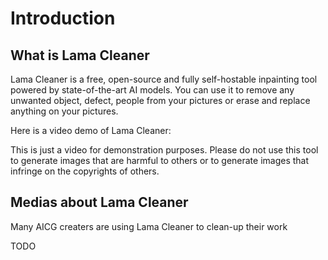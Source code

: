 
# Introduction

## What is Lama Cleaner

Lama Cleaner is a free, open-source and fully self-hostable inpainting tool powered by state-of-the-art AI models.
You can use it to remove any unwanted object, defect, people from your pictures or erase and replace anything on your pictures.

Here is a video demo of Lama Cleaner:

<YouTube youTubeId="BDV8uFVa1oI" />

<Callout type="info" emoji="ℹ️">
  This is just a video for demonstration purposes. Please do not use this tool
  to generate images that are harmful to others or to generate images that
  infringe on the copyrights of others.
</Callout>

## Medias about Lama Cleaner

Many AICG creaters are using Lama Cleaner to clean-up their work

TODO
